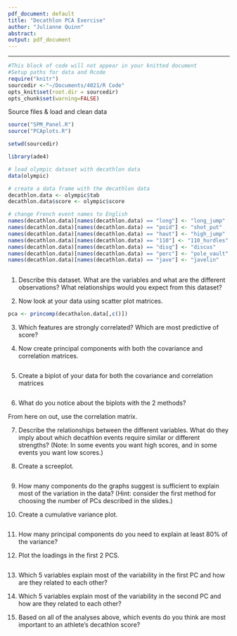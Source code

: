 ```yaml
---
pdf_document: default
title: "Decathlon PCA Exercise"
author: "Julianne Quinn"
abstract: 
output: pdf_document
---
```

***

```r
#This block of code will not appear in your knitted document
#Setup paths for data and Rcode
require("knitr")
sourcedir <-"~/Documents/4021/R Code"
opts_knit$set(root.dir = sourcedir)
opts_chunk$set(warning=FALSE)
```

Source files & load and clean data
```r
source("SPM_Panel.R")
source("PCAplots.R")

setwd(sourcedir)

library(ade4)

# load olympic dataset with decathlon data
data(olympic)

# create a data frame with the decathlon data
decathlon.data <- olympic$tab
decathlon.data$score <- olympic$score

# change French event names to English
names(decathlon.data)[names(decathlon.data) == "long"] <- "long_jump"
names(decathlon.data)[names(decathlon.data) == "poid"] <- "shot_put"
names(decathlon.data)[names(decathlon.data) == "haut"] <- "high_jump"
names(decathlon.data)[names(decathlon.data) == "110"] <- "110_hurdles"
names(decathlon.data)[names(decathlon.data) == "disq"] <- "discus"
names(decathlon.data)[names(decathlon.data) == "perc"] <- "pole_vault"
names(decathlon.data)[names(decathlon.data) == "jave"] <- "javelin"
  
```

1. Describe this dataset. What are the variables and what are the different observations? What relationships would you expect from this dataset?



2. Now look at your data using scatter plot matrices.
```r
pca <- princomp(decathalon.data[,c()])


```
3. Which features are strongly correlated? Which are most predictive of score?



4. Now create principal components with both the covariance and correlation matrices.
```r

```

5. Create a biplot of your data for both the covariance and correlation matrices
```r

```

6. What do you notice about the biplots with the 2 methods?



From here on out, use the correlation matrix.

7. Describe the relationships between the different variables. What do they imply about which decathlon events require similar or different strengths? (Note: In some events you want high scores, and in some events you want low scores.)



8. Create a screeplot.
```r

```

9. How many components do the graphs suggest is sufficient to explain most of the variation in the data? (Hint: consider the first method for choosing the number of PCs described in the slides.)



10. Create a cumulative variance plot.
```r

```

11. How many principal components do you need to explain at least 80% of the variance?



12. Plot the loadings in the first 2 PCS.
```r

```

13. Which 5 variables explain most of the variability in the first PC and how are they related to each other?



14. Which 5 variables explain most of the variability in the second PC and how are they related to each other?



15. Based on all of the analyses above, which events do you think are most important to an athlete's decathlon score?



